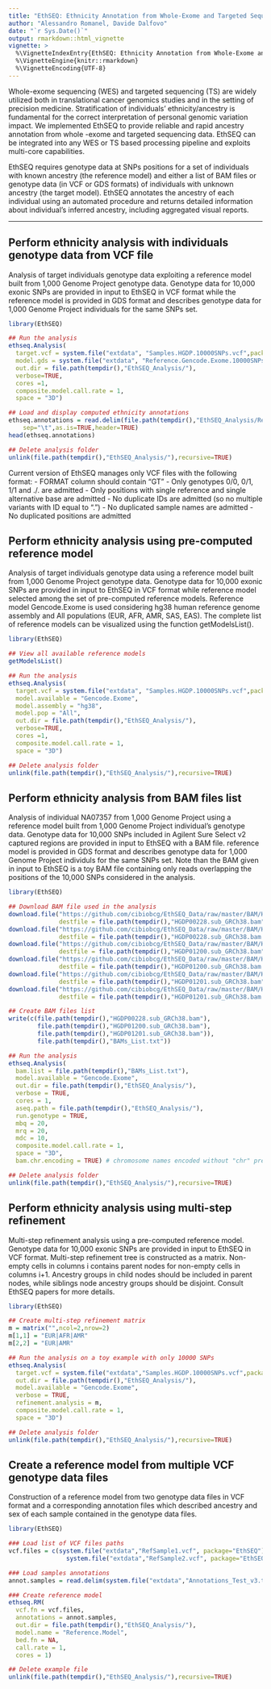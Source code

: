 ```yaml
---
title: "EthSEQ: Ethnicity Annotation from Whole-Exome and Targeted Sequencing Data"
author: "Alessandro Romanel, Davide Dalfovo"
date: "`r Sys.Date()`"
output: rmarkdown::html_vignette
vignette: >
  %\VignetteIndexEntry{EthSEQ: Ethnicity Annotation from Whole-Exome and Targeted Sequencing Data}
  %\VignetteEngine{knitr::rmarkdown}
  %\VignetteEncoding{UTF-8}
---
```


Whole-exome sequencing (WES) and targeted sequencing (TS) are widely utilized both in translational cancer genomics studies and in the setting of precision medicine. Stratification of individuals' ethnicity/ancestry is fundamental for the correct interpretation of personal genomic variation impact. We implemented EthSEQ to provide reliable and rapid ancestry annotation from whole -exome and targeted sequencing data. EthSEQ can be integrated into any WES or TS based processing pipeline and exploits multi-core capabilities.

EthSEQ requires genotype data at SNPs positions for a set of individuals with known ancestry (the reference model) and either a list of BAM files or genotype data (in VCF or GDS formats) of individuals with unknown ancestry (the target model). EthSEQ annotates the ancestry of each individual using an automated procedure and returns detailed information about individual’s inferred ancestry, including aggregated visual reports. 

***
## Perform ethnicity analysis with individuals genotype data from VCF file

Analysis of target individuals genotype data exploiting a reference model built from 1,000 Genome Project genotype data. Genotype data for 10,000 exonic SNPs are provided in input to EthSEQ in VCF format while the reference model is provided in GDS format and describes genotype data for 1,000 Genome Project individuals for the same SNPs set. 

```r
library(EthSEQ)

## Run the analysis
ethseq.Analysis(
  target.vcf = system.file("extdata", "Samples.HGDP.10000SNPs.vcf",package="EthSEQ"),
  model.gds = system.file("extdata", "Reference.Gencode.Exome.10000SNPs.gds",package="EthSEQ"),
  out.dir = file.path(tempdir(),"EthSEQ_Analysis/"),
  verbose=TRUE,
  cores =1,
  composite.model.call.rate = 1,
  space = "3D")

## Load and display computed ethnicity annotations
ethseq.annotations = read.delim(file.path(tempdir(),"EthSEQ_Analysis/Report.txt"),
	sep="\t",as.is=TRUE,header=TRUE)
head(ethseq.annotations)

## Delete analysis folder
unlink(file.path(tempdir(),"EthSEQ_Analysis/"),recursive=TRUE)
```

Current version of EthSEQ manages only VCF files with the following format:
- FORMAT column should contain "GT"
- Only genotypes 0/0, 0/1, 1/1 and ./. are admitted
- Only positions with single reference and single alternative base are admitted
- No duplicate IDs are admitted (so no multiple variants with ID equal to ".") 
- No duplicated sample names are admitted
- No duplicated positions are admitted

## Perform ethnicity analysis using pre-computed reference model

Analysis of target individuals genotype data using a reference model built from 1,000 Genome Project genotype data. Genotype data for 10,000 exonic SNPs are provided in input to EthSEQ in VCF format while reference model selected among the set of pre-computed reference models. Reference model Gencode.Exome is used considering hg38 human reference genome assembly and All populations (EUR, AFR, AMR, SAS, EAS). The complete list of reference models can be visualized using the function getModelsList().

```r
library(EthSEQ)

## View all available reference models
getModelsList()

## Run the analysis
ethseq.Analysis(
  target.vcf = system.file("extdata", "Samples.HGDP.10000SNPs.vcf",package="EthSEQ"),
  model.available = "Gencode.Exome",
  model.assembly = "hg38",
  model.pop = "All",
  out.dir = file.path(tempdir(),"EthSEQ_Analysis/"),
  verbose=TRUE,
  cores =1,
  composite.model.call.rate = 1,
  space = "3D")

## Delete analysis folder
unlink(file.path(tempdir(),"EthSEQ_Analysis/"),recursive=TRUE)
```

## Perform ethnicity analysis from BAM files list

Analysis of individual NA07357 from 1,000 Genome Project using a reference model built from 1,000 Genome Project individual's genotype data. Genotype data for 10,000 SNPs included in Agilent Sure Select v2 captured regions are provided in input to EthSEQ with a BAM file. reference model is provided in GDS format and describes genotype data for 1,000 Genome Project individuls for the same SNPs set. Note than the BAM given in input to EthSEQ is a toy BAM file containing only reads overlapping the positions of the 10,000 SNPs considered in the analysis.

```r
library(EthSEQ)

## Download BAM file used in the analysis
download.file("https://github.com/cibiobcg/EthSEQ_Data/raw/master/BAM/HGDP00228.sub_GRCh38.bam",
              destfile = file.path(tempdir(),"HGDP00228.sub_GRCh38.bam"))
download.file("https://github.com/cibiobcg/EthSEQ_Data/raw/master/BAM/HGDP00228.sub_GRCh38.bam.bai",
              destfile = file.path(tempdir(),"HGDP00228.sub_GRCh38.bam.bai"))
download.file("https://github.com/cibiobcg/EthSEQ_Data/raw/master/BAM/HGDP01200.sub_GRCh38.bam",
              destfile = file.path(tempdir(),"HGDP01200.sub_GRCh38.bam"))
download.file("https://github.com/cibiobcg/EthSEQ_Data/raw/master/BAM/HGDP01200.sub_GRCh38.bam.bai",
              destfile = file.path(tempdir(),"HGDP01200.sub_GRCh38.bam.bai"))
download.file("https://github.com/cibiobcg/EthSEQ_Data/raw/master/BAM/HGDP01201.sub_GRCh38.bam",
              destfile = file.path(tempdir(),"HGDP01201.sub_GRCh38.bam"))
download.file("https://github.com/cibiobcg/EthSEQ_Data/raw/master/BAM/HGDP01201.sub_GRCh38.bam.bai",
              destfile = file.path(tempdir(),"HGDP01201.sub_GRCh38.bam.bai"))

## Create BAM files list 
write(c(file.path(tempdir(),"HGDP00228.sub_GRCh38.bam"),
        file.path(tempdir(),"HGDP01200.sub_GRCh38.bam"),
        file.path(tempdir(),"HGDP01201.sub_GRCh38.bam")),
        file.path(tempdir(),"BAMs_List.txt"))

## Run the analysis
ethseq.Analysis(
  bam.list = file.path(tempdir(),"BAMs_List.txt"),
  model.available = "Gencode.Exome",
  out.dir = file.path(tempdir(),"EthSEQ_Analysis/"),
  verbose = TRUE,
  cores = 1,
  aseq.path = file.path(tempdir(),"EthSEQ_Analysis/"),
  run.genotype = TRUE,
  mbq = 20,
  mrq = 20,
  mdc = 10,
  composite.model.call.rate = 1,
  space = "3D",
  bam.chr.encoding = TRUE) # chromosome names encoded without "chr" prefix in BAM files

## Delete analysis folder
unlink(file.path(tempdir(),"EthSEQ_Analysis/"),recursive=TRUE)
```

## Perform ethnicity analysis using multi-step refinement

Multi-step refinement analysis using a pre-computed reference model. Genotype data for 10,000 exonic SNPs are provided in input to EthSEQ in VCF format. Multi-step refinement tree is constructed as a matrix. Non-empty cells in columns i contains parent nodes for non-empty cells in columns i+1. Ancestry groups in child nodes should be included in parent nodes, while siblings node ancestry groups should be disjoint. Consult EthSEQ papers for more details.

```r
library(EthSEQ)

## Create multi-step refinement matrix
m = matrix("",ncol=2,nrow=2)
m[1,1] = "EUR|AFR|AMR"
m[2,2] = "EUR|AMR"

## Run the analysis on a toy example with only 10000 SNPs
ethseq.Analysis(
  target.vcf = system.file("extdata","Samples.HGDP.10000SNPs.vcf",package="EthSEQ"),
  out.dir = file.path(tempdir(),"EthSEQ_Analysis/"),
  model.available = "Gencode.Exome",
  verbose = TRUE,
  refinement.analysis = m,
  composite.model.call.rate = 1,
  space = "3D")

## Delete analysis folder
unlink(file.path(tempdir(),"EthSEQ_Analysis/"),recursive=TRUE)
```

## Create a reference model from multiple VCF genotype data files

Construction of a reference model from two genotype data files in VCF format and a corresponding annotation files which described ancestry and sex of each sample contained in the genotype data files.

```r
library(EthSEQ)

### Load list of VCF files paths
vcf.files = c(system.file("extdata","RefSample1.vcf", package="EthSEQ"),
             	system.file("extdata","RefSample2.vcf", package="EthSEQ"))

### Load samples annotations
annot.samples = read.delim(system.file("extdata","Annotations_Test_v3.txt",package="EthSEQ"))

### Create reference model
ethseq.RM(
  vcf.fn = vcf.files,
  annotations = annot.samples,
  out.dir = file.path(tempdir(),"EthSEQ_Analysis/"),
  model.name = "Reference.Model",
  bed.fn = NA,
  call.rate = 1,
  cores = 1)

## Delete example file
unlink(file.path(tempdir(),"EthSEQ_Analysis/"),recursive=TRUE)
```


